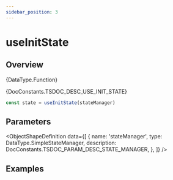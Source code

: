 ```yaml
---
sidebar_position: 3
---
```



# useInitState

## Overview

<TypeDisplay>{DataType.Function}</TypeDisplay>

<MarkdownWrapper>{DocConstants.TSDOC_DESC_USE_INIT_STATE}</MarkdownWrapper>

```js
const state = useInitState(stateManager)
```

## Parameters

<ObjectShapeDefinition data={[
  {
    name: 'stateManager',
    type: DataType.SimpleStateManager,
    description: DocConstants.TSDOC_PARAM_DESC_STATE_MANAGER,
  },
]} />

## Examples

<SimpleWebPlayground code={CODE_EXAMPLE} />
